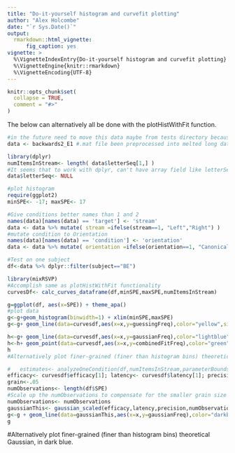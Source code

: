 ```yaml
---
title: "Do-it-yourself histogram and curvefit plotting"
author: "Alex Holcombe"
date: "`r Sys.Date()`"
output:
  rmarkdown::html_vignette:
      fig_caption: yes
vignette: >
  %\VignetteIndexEntry{Do-it-yourself histogram and curvefit plotting}
  %\VignetteEngine{knitr::rmarkdown}
  %\VignetteEncoding{UTF-8}
---
```


```r
knitr::opts_chunk$set(
  collapse = TRUE,
  comment = "#>"
)
```

The below can alternatively all be done with the plotHistWithFit function.

```r

#in the future need to move this data maybe from tests directory because meant to be only for tests
data <- backwards2_E1 #.mat file been preprocessed into melted long dataframe

library(dplyr)
numItemsInStream<- length( data$letterSeq[1,] )  
#It seems that to work with dplyr, can't have array field like letterSeq
data$letterSeq<- NULL

#plot histogram
require(ggplot2)
minSPE<- -17; maxSPE<- 17

#Give conditions better names than 1 and 2
names(data)[names(data) == 'target'] <- 'stream'
data <- data %>% mutate( stream =ifelse(stream==1, "Left","Right") )
#mutate condition to Orientation
names(data)[names(data) == 'condition'] <- 'orientation'
data <- data %>% mutate( orientation =ifelse(orientation==1, "Canonical","Inverted") )

#Test on one subject
df<-data %>% dplyr::filter(subject=="BE")

library(mixRSVP)
#Accomplish same as plotHistWithFit functionality
curvesDf<- calc_curves_dataframe(df,minSPE,maxSPE,numItemsInStream)

g=ggplot(df, aes(x=SPE)) + theme_apa()
#plot data
g<-g+geom_histogram(binwidth=1) + xlim(minSPE,maxSPE)
g<-g+ geom_line(data=curvesdf,aes(x=x,y=guessingFreq),color="yellow",size=1.2)

h<-g+ geom_line(data=curvesdf,aes(x=x,y=gaussianFreq),color="lightblue",size=1.2)
h<-h+ geom_point(data=curvesdf,aes(x=x,y=combinedFitFreq),color="green",size=1.2)
h
#Alternatively plot finer-grained (finer than histogram bins) theoretical Gaussian, in dark blue.

#   estimates<- analyzeOneCondition(df,numItemsInStream,parameterBounds())
efficacy<- curvesdf$efficacy[1]; latency<- curvesdf$latency[1]; precision<- curvesdf$precision[1]
grain<-.05
numObservations<- length(df$SPE)
#Scale up the numObservations to compensate for the smaller grain size
numObservations<- numObservations
gaussianThis<- gaussian_scaled(efficacy,latency,precision,numObservations,minSPE,maxSPE,grain) 
g<-g + geom_line(data=gaussianThis,aes(x=x,y=gaussianFreq),color="darkblue",size=1.2)
g
```

#Alternatively plot finer-grained (finer than histogram bins) theoretical Gaussian, in dark blue.

```r



```

